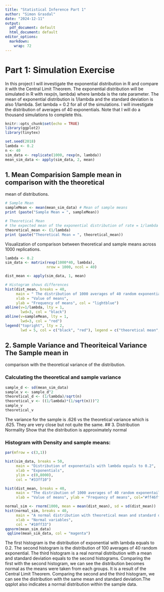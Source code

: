 ```yaml
---
title: "Statistical Inference Part 1"
author: "Simon Grasdal"
date: "2024-12-11"
output:
  pdf_document: default
  html_document: default
editor_options: 
  markdown: 
    wrap: 72
---
```


# Part 1: Simulation Exercise

In this project I will investigate the exponential distribution in R and
compare it with the Central Limit Theorem. The exponential distribution
will be simulated in R with rexp(n, lambda) where lambda is the rate
parameter. The mean of exponential distribution is 1/lambda and the
standard deviation is also 1/lambda. Set lambda = 0.2 for all of the
simulations. I will investigate the distribution of averages of 40
exponentials. Note that I will do a thousand simulations to complete
this.

```r
knitr::opts_chunk$set(echo = TRUE)
library(ggplot2)
library(tinytex)

set.seed(2018)
lambda <- 0.2
n <- 40
sim_data <- replicate(1000, rexp(n, lambda))
mean_sim_data <- apply(sim_data, 2, mean)
```

## 1. Mean Comparision Sample mean in comparison with the theoretical
mean of distributions.

```r
# Sample Mean
sampleMean <- mean(mean_sim_data) # Mean of sample means
print (paste("Sample Mean = ", sampleMean))

# Theoretical Mean
# the expected mean of the exponential distribution of rate = 1/lambda
theoretical_mean <- (1/lambda)
print (paste("Theoretical Mean = ", theoretical_mean))
```
Visualization of comparison between theoretical and sample means across 1000 replications.
```r
lambda <- 0.2
sim_data <- matrix(rexp(1000*40, lambda), 
                   nrow = 1000, ncol = 40)

dist_mean <- apply(sim_data, 1, mean)

# Histogram shows differences
hist(dist_mean, breaks = 40,
     main = " The distribution of 1000 averages of 40 random exponentials.",
     xlab = "Value of means",
     ylab = "Frequency of means", col = "lightblue")
abline(v=1/lambda, lty = 1,
       lwd=3, col = "black")
abline(v=sampleMean, lty = 1,
       lwd=3, col = "red")
legend("topright", lty = 2,
       lwd = 5, col = c("black", "red"), legend = c("theoretical mean", "sample mean"))

```

## 2. Sample Variance and Theoriteical Variance The Sample mean in
comparison with the theoretical variance of the distribution.

### Calculating the theoretical and sample variance

```r
sample_d <- sd(mean_sim_data)
sample_v <- sample_d^2
theoretical_d <- (1/lambda)/sqrt(n)
theoretical_v <- ((1/lambda)*(1/sqrt(n)))^2
sample_v
theoretical_v
```
The variance for the sample is .626 vs the theoretical variance which is .625. They are very close but not quite the same.
## 3. Distribution Normality Show that the distribution is approximately
normal

### Histogram with Density and sample means:

```r
par(mfrow = c(3,1))

hist(sim_data, breaks = 50, 
     main = "Distribution of exponentails with lambda equals to 0.2", 
     xlab = "Exponentials",
     ylim = c(0,8000),
     col = "#33ff10")

hist(dist_mean, breaks = 40, 
     main = "The distribution of 1000 averages of 40 random exponentails", 
     xlab = "Value of means", ylab = "Frequency of means", col="#ff46ff")

normal_sim <- rnorm(1000, mean = mean(dist_mean), sd = sd(dist_mean))
hist(normal_sim, breaks = 40,
     main = "A normal distribution with theoretical mean and standard deviation of the exponentials",
     xlab = "Normal variables",
     col = "#10ff33")
qqnorm(mean_sim_data)
 qqline(mean_sim_data, col = "magenta")
```
The first histogram is the distribution of exponential with lambda equals to 0.2. The second histogram is the distribution of 100 averages of 40 random exponential. The third histogram is a real normal distribution with a mean and standard deviation equals to the second histograms. Comparing the first with the second histogram, we can see the distribution becomes normal as the means were taken from each groups. It is a result of the Central Limit Theorem. Comparing the second and the third histogram, we can see the distribution with the same mean and standard deviation.The qqplot also indicates a normal distribution within the sample data.


